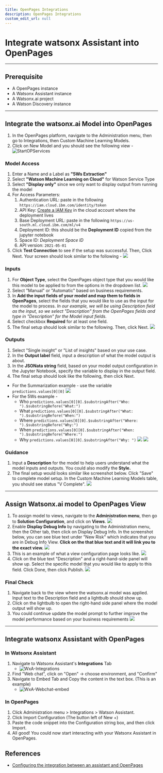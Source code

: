 ```yaml
---
title: OpenPages Integrations
description: OpenPages Integrations
custom_edit_url: null
---
```


# Integrate watsonx Assistant into OpenPages

---

## Prerequisite

- A OpenPages instance
- A Watsonx Assistant instance
- A Watsonx.ai project
- A Watson Discovery instance

---

## Integrate the watsonx.ai Model into OpenPages

1. In the OpenPages platform, navigate to the Administration menu, then go to Integrations, then Custom Machine Learning Models.
2. Click on New Model and you should see the following view -
   ![StartOPServices](../../assets/screenshots/openpages-model-config.png)

### Model Access

1. Enter a Name and a Label as **"5Ws Extraction"**
2. Select **"Watson Machine Learning on Cloud"** for Watson Service Type
3. Select **"Display only"** since we only want to display output from running the model
4. For Access Parameters:
   1. Authentication URL: paste in the following `https://iam.cloud.ibm.com/identity/token`
   2. API Key: [Create a IAM Key](https://cloud.ibm.com/iam/apikeys) in the cloud account where the deployment lives 
   3. Base Deployment URL: paste in the following `https://us-south.ml.cloud.ibm.com/ml/v4`
   4. Deployment ID: this should be the **Deployment ID** copied from the jupyter notebook
   5. Space ID: _Deployment Space ID_
   6. API version: `2021-05-01`
5. Click **Test Connection** to see if the setup was successful. Then, Click Next. Your screen should look similar to the following -
   ![](../../assets/screenshots/Test-connection-success.png)

### Inputs

1. For **Object Type**, select the OpenPages object type that you would like this model to be applied to from the options in the dropdown list.
   ![](../../assets/screenshots/openpages-model-config-inputs.png)
2. Select "Manual" or "Automatic" based on business requirements.
3. In **Add the input fields of your model and map them to fields in OpenPages**, select the fields that you would like to use as the input for the model to process. _In our example, we will be using Description field as the input, so we select "Description" from the OpenPages fields and type in "Description" for the Model input fields._
4. Select checkbox **Required** for at least one field.
5. The final setup should look similar to the following. Then, click Next.
   ![](../../assets/screenshots/openpages-edit-model-inputs.png)

### Outputs

1. Select "Single insight" or "List of insights" based on your use case.
2. In the **Output label** field, input a description of what the model output is about.
3. In the **JSONata string** field, based on your model output configuration in the Jupyter Notebook, specify the variable to display in the output field.
4. The final setup should look like the following, then click Next.

- For the Summarization example - use the variable `predictions.values[0][0]`
  ![](../../assets/screenshots/openpages-model-config-outputs.png)
- For the 5Ws example -
  - Who `predictions.values[0][0].$substringAfter("Who: ").$substringBefore("What:")`
  - What `predictions.values[0][0].$substringAfter("What: ").$substringBefore("When:")`
  - Where `predictions.values[0][0].$substringAfter("Where: ").$substringBefore("Why:")`
  - When `predictions.values[0][0].$substringAfter("When: ").$substringBefore("Where:")`
  - Why `predictions.values[0][0].$substringAfter("Why: ")`
    ![](../../assets/screenshots/openpages-model-config-outputs-5w.png)
    ![](../../assets/screenshots/openpages-model-config-outputs-5w-2.png)

### Guidance

1. Input a **Description** for the model to help users understand what the model inputs and outputs. You could also modify the **Style.**
2. The final setup would looks similar like screenshot below. Click "Save" to complete model setup. In the Custom Machine Learning Models table, you should see status "V Complete".
   ![](../../assets/screenshots/openpages-model-config-guidance.png)

---

## Assign Watsonx.ai model to OpenPages View

1. To assign model to views, navigate to the **Administration menu**, then go to **Solution Configuration**, and click on **Views**.
   ![](../../assets/screenshots/openpages-system-config-views.png)
2. Enable **Display Debug Info** by navigating to the Administration menu, then the Other tab, then click on Display Debug Info. In the screenshot below, you can see blue text under "New Risk" which indicates that you are in Debug Info View. **Click on the that blue text and it will link you to the exact view.**
   ![](../../assets/screenshots/openpages-display-debug-info.png)
3. This is an example of what a view configuration page looks like.
   ![](../../assets/screenshots/openpages-view-page.png)
4. Click on the blue text "Description" and a right-hand-side panel will show up. Select the specific model that you would like to apply to this field. Click Done, then click Publish.
   ![](../../assets/screenshots/openpages-description-model-config.png)

### Final Check

1. Navigate back to the view where the watsonx.ai model was applied. Input text to the Description field and a lightbulb should show up.
2. Click on the lightbulb to open the right-hand side panel where the model output will show up.
3. You could continue update the model prompt to further improve the model performance based on your business requirements
   ![](../../assets/screenshots/5Ws-lightbulb.png)

---

## Integrate watsonx Assistant with OpenPages

### In Watsonx Assistant

1. Navigate to Watsonx Assistant's **Integrations** Tab
   - ![WxA-Integrations](../../assets/screenshots/WxA-Integrations.png)
1. Find "Web chat", click on "Open" -> choose environment, and "Confirm"
1. Navigate to Embed Tab and Copy the content in the text box. (This is an example)
   - ![WxA-Webchat-embed](../../assets/screenshots/WxA-Webchat-embed.png)

### In OpenPages

1. Click Administration menu > Integrations > Watson Assistant.
1. Click Import Configuration (The button left of New +)
1. Paste the code snippet into the Configuration string box, and then click Import.
1. All good! You could now start interacting with your Watsonx Assistant in OpenPages.

## References

- [Configuring the integration between an assistant and OpenPages](https://www.ibm.com/docs/en/openpages/9.0.0?topic=assistant-configuring-integration-between-openpages)
